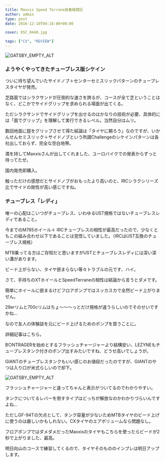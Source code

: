 ---
title: Maxxis Speed Terrane装着格闘記
author: admin
type: post
date: 2016-12-10T04:16:00+00:00

cover: DSC_0448.jpg

tags: ["CX", "REVIEW"]
---

![GATSBY_EMPTY_ALT](./DSC_0448.jpg)

### ようやくやってきたチューブレス版シケイン

ついに待ち望んでいたサイドノブ＋センターセミスリックパターンのチューブレスタイヤが発売。

<LinkBox isAmazonLink url="https://www.amazon.co.jp/dp/B01M8LR2G6/" />

芝路面ではシラクサンドが圧倒的な速さを誇るが、コースが全て芝ということはなく、どこかでサイドグリップを求められる場面が出てくる。

ただシラクサンドでサイドグリップを出せるのはかなりの技術が必要、具体的には「面でグリップ」を理解して実行できるレベル。当然自分はムリ。

数回地面に脛をグリップさせて得た結論は「タイヤに頼ろう」なのですが、いかんせんセミスリック＋サイドノブという所謂Challengeのシケインパターンは各社出しておらず、完全な空白地帯。

満を持してMaxxisさんが出してくれました、ユーロバイクでの発表からずっと待ってたぜ。

国内発売即購入。

触っただけの感想だとサイドノブがおもったより高いのと、IRCシラクシリーズ比でサイドの剛性が高い感じですね。

### チューブレス「レディ」

唯一の心配はこいつがチューブレス、いわゆるUST規格ではないチューブレスレディであること。

今までのM785ホイール＋ IRCチューブレスの相性が最高だったので、少なくともこの組み合わせ以下であることは覚悟していました。（IRCはUST互換のチューブレス規格）

MTB乗ってる方はご存知だと思いますがUSTとチューブレスレディには深い深い溝があります。

ビード上がらない、タイヤ嵌まらない等々トラブルの元です、ハイ。

さて、手持ちのXTホイールとSpeedTerraneの相性は結論から言うとダメです。

簡単にホイールに嵌まるけどフロアポンプではスッカスカで全然ビード上がりません。

29erリムと700cリムはちょ～～～っとだけ規格が違うらしいのでそのせいですかね…

なので友人の体験談を元にビード上げるためのポンプを買うことに。

詳細記事はこちら。

<LinkBox url="http://nagsaran.hatenablog.com/entry/2016/11/23/101332" />

B○NTRAGERを始めとするフラッシュチャージャーより結構安い、LEZYNEもチューブレスタンク付きのポンプ出すみたいですね、どうせ高いでしょうが。

GIANTのチューブレスタンクもいい感じのお値段だったのですが、GIANTのやつは入り口が米式らしいので却下。

![GATSBY_EMPTY_ALT](./DSC_0449.jpg)

フラッシュチャージャーと違ってちゃんと表示がついてるのでわかりやすい。

タンクについてるレバーを倒すタイプはどっちが解放なのかわかりづらいんですよね…

ただしGF-94Tの欠点として、タンク容量が少ないためMTBタイヤのビード上げに使うのは厳しいかもしれない。CXタイヤのエアボリュームなら問題なし。

フロアポンプではダメダメだったMaxxisのタイヤもこちらを使ったらビードが2秒で上がりました、最高。

明日向山のコースで練習してくるので、タイヤそのもののインプレは明日アップします。

<LinkBox isAmazonLink url="https://www.amazon.co.jp/dp/B01JG277DA/" />
